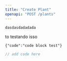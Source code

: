 ```yaml
---
title: "Create Plant"
openapi: "POST /plants"
---
```


```javascript
dasdasdadadada
```

to testando isso

```
{"code":"code block test"}
```

<CodeGroup>

```javascript filename
// add code here
```

</CodeGroup>